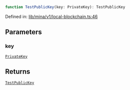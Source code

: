 ```ts
function TestPublicKey(key: PrivateKey): TestPublicKey
```

Defined in: [lib/mina/v1/local-blockchain.ts:46](https://github.com/o1-labs/o1js/blob/df1ff77af12d7cbbed4a6167f02815fad4f0dceb/src/lib/mina/v1/local-blockchain.ts#L46)

## Parameters

### key

[`PrivateKey`](../../../classes/PrivateKey.mdx)

## Returns

[`TestPublicKey`](../type-aliases/TestPublicKey.mdx)
